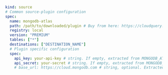 ```yaml copy
kind: source
# Common source-plugin configuration
spec:
  name: mongodb-atlas
  path: /path/to/downloaded/plugin # Buy from here: https://cloudquery.io/integrations/mongodb-atlas
  registry: local
  version: "PREMIUM"
  tables: ["*"]
  destinations: ["DESTINATION_NAME"]
  # Plugin specific configuration
  spec:
    api_key: your-api-key # string. If empty, extracted from MONGODB_ATLAS_PUBLIC_KEY
    api_secret: your-secret # string. If empty, extracted from MONGODB_ATLAS_PRIVATE_KEY
    # base_url: https://cloud.mongodb.com # string, optional. Extracted from MONGODB_ATLAS_URL. Default: https://cloud.mongodb.com
```
